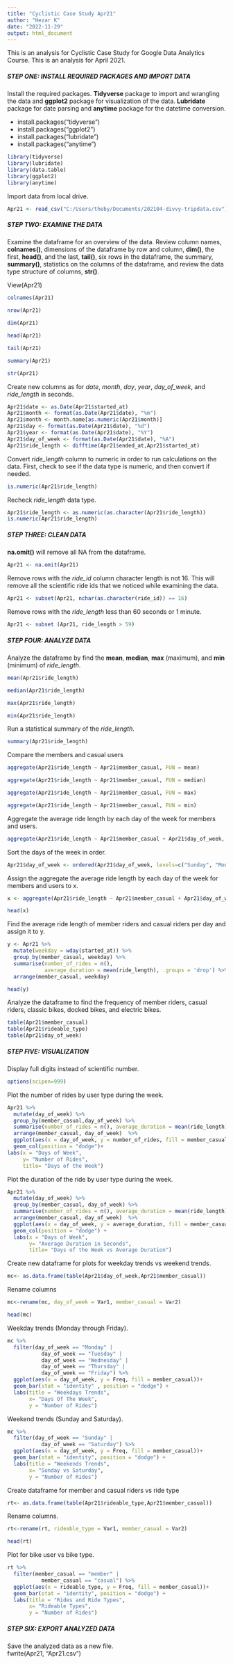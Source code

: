 ```yaml
---
title: "Cyclistic Case Study Apr21"
author: "Hezar K"
date: "2022-11-29"
output: html_document
---
```


This is an analysis for Cyclistic Case Study for Google Data Analytics Course. This is an analysis for April 2021.

##### **STEP ONE:** INSTALL REQUIRED PACKAGES AND IMPORT DATA

Install the required packages. **Tidyverse** package to import and wrangling the data and **ggplot2** package for visualization of the data. **Lubridate** package for date parsing and **anytime** package for the datetime conversion.

-   install.packages("tidyverse")
-   install.packages("ggplot2")
-   install.packages("lubridate")
-   install.packages("anytime")

```r
library(tidyverse)
library(lubridate)
library(data.table)
library(ggplot2)
library(anytime)
```

Import data from local drive.

```r
Apr21 <- read_csv("C:/Users/theby/Documents/202104-divvy-tripdata.csv")
```

##### **STEP TWO:** EXAMINE THE DATA

Examine the dataframe for an overview of the data. Review column names, **colnames()**, dimensions of the dataframe by row and column, **dim()**, the first, **head()**, and the last, **tail()**, six rows in the dataframe, the summary, **summary()**, statistics on the columns of the dataframe, and review the data type structure of columns, **str()**.  

View(Apr21) 

```r
colnames(Apr21)
```

```r
nrow(Apr21)
```

```r
dim(Apr21) 
```

```r
head(Apr21) 
```

```r
tail(Apr21)
```

```r
summary(Apr21)
```

```r
str(Apr21)
```

Create new columns as for *date*, *month*, *day*, *year*, *day_of_week*, and *ride_length* in seconds.

```r
Apr21$date <- as.Date(Apr21$started_at)
Apr21$month <- format(as.Date(Apr21$date), "%m")
Apr21$month <- month.name[as.numeric(Apr21$month)]
Apr21$day <- format(as.Date(Apr21$date), "%d")
Apr21$year <- format(as.Date(Apr21$date), "%Y")
Apr21$day_of_week <- format(as.Date(Apr21$date), "%A")
Apr21$ride_length <- difftime(Apr21$ended_at,Apr21$started_at)
```

Convert *ride_length* column to numeric in order to run calculations on the data. First, check to see if the data type is numeric, and then convert if needed.

```r
is.numeric(Apr21$ride_length)
```

Recheck *ride_length* data type.

```r
Apr21$ride_length <- as.numeric(as.character(Apr21$ride_length))
is.numeric(Apr21$ride_length)
```

##### **STEP THREE:**  CLEAN DATA

**na.omit()** will remove all NA from the dataframe. 

```r
Apr21 <- na.omit(Apr21)
```

Remove rows with the *ride_id* column character length is not 16. This will remove all the scientific ride ids that we noticed while examining the data.

```r
Apr21 <- subset(Apr21, nchar(as.character(ride_id)) == 16)
```

Remove rows with the *ride_length* less than 60 seconds or 1 minute.

```r
Apr21 <- subset (Apr21, ride_length > 59)
```

##### **STEP FOUR:**  ANALYZE DATA

Analyze the dataframe by find the **mean**, **median**, **max** (maximum), and **min** (minimum) of *ride_length*.

```r
mean(Apr21$ride_length)
```

```r
median(Apr21$ride_length)
```

```r
max(Apr21$ride_length)
```

```r
min(Apr21$ride_length)
```

Run a statistical summary of the *ride_length*.

```r
summary(Apr21$ride_length)
```

Compare the members and casual users

```r
aggregate(Apr21$ride_length ~ Apr21$member_casual, FUN = mean)
```

```r
aggregate(Apr21$ride_length ~ Apr21$member_casual, FUN = median)
```

```r
aggregate(Apr21$ride_length ~ Apr21$member_casual, FUN = max)
```

```r
aggregate(Apr21$ride_length ~ Apr21$member_casual, FUN = min)
```

Aggregate the average ride length by each day of the week for members and users.

```r
aggregate(Apr21$ride_length ~ Apr21$member_casual + Apr21$day_of_week, FUN = mean)
```

Sort the days of the week in order.

```r
Apr21$day_of_week <- ordered(Apr21$day_of_week, levels=c("Sunday", "Monday", "Tuesday", "Wednesday", "Thursday", "Friday", "Saturday"))
```

Assign the aggregate the average ride length by each day of the week for members and users to x.

```r
x <- aggregate(Apr21$ride_length ~ Apr21$member_casual + Apr21$day_of_week, FUN = mean)

head(x)
```

Find the average ride length of member riders and casual riders per day and assign it to y.

```r
y <- Apr21 %>% 
  mutate(weekday = wday(started_at)) %>%
  group_by(member_casual, weekday) %>%
  summarise(number_of_rides = n(), 
            average_duration = mean(ride_length), .groups = 'drop') %>%
  arrange(member_casual, weekday)

head(y)
```

Analyze the dataframe to find the frequency of member riders, casual riders, classic bikes, docked bikes, and electric bikes.

```r
table(Apr21$member_casual)
table(Apr21$rideable_type)
table(Apr21$day_of_week)
```

##### **STEP FIVE:**  VISUALIZATION

Display full digits instead of scientific number.

```r
options(scipen=999)
```

Plot the number of rides by user type during the week.

```r
Apr21 %>% 
  mutate(day_of_week) %>% 
  group_by(member_casual,day_of_week) %>% 
  summarise(number_of_rides = n(), average_duration = mean(ride_length), .groups = 'drop') %>% 
  arrange(member_casual, day_of_week)  %>% 
  ggplot(aes(x = day_of_week, y = number_of_rides, fill = member_casual)) +
  geom_col(position = "dodge")+
labs(x = "Days of Week",
     y= "Number of Rides", 
     title= "Days of the Week")
```

Plot the duration of the ride by user type during the week.

```r
Apr21 %>% 
  mutate(day_of_week) %>% 
  group_by(member_casual, day_of_week) %>% 
  summarise(number_of_rides = n(), average_duration = mean(ride_length), .groups = 'drop') %>% 
  arrange(member_casual, day_of_week)  %>% 
  ggplot(aes(x = day_of_week, y = average_duration, fill = member_casual)) +
  geom_col(position = "dodge") +
  labs(x = "Days of Week",
       y= "Average Duration in Seconds", 
       title= "Days of the Week vs Average Duration")
```

Create new dataframe for plots for weekday trends vs weekend trends.

```r
mc<- as.data.frame(table(Apr21$day_of_week,Apr21$member_casual))
```

Rename columns

```r
mc<-rename(mc, day_of_week = Var1, member_casual = Var2)

head(mc)
```

Weekday trends (Monday through Friday).

```r
mc %>%
  filter(day_of_week == "Monday" |
           day_of_week == "Tuesday" |
           day_of_week == "Wednesday" |
           day_of_week == "Thursday" |
           day_of_week == "Friday") %>%
  ggplot(aes(x = day_of_week, y = Freq, fill = member_casual))+
  geom_bar(stat = "identity" , position = "dodge") +
  labs(title = "Weekdays Trends",
       x= "Days Of The Week",
       y = "Number of Rides")
```

Weekend trends (Sunday and Saturday).

```r
mc %>%
  filter(day_of_week == "Sunday" |
           day_of_week == "Saturday") %>%
  ggplot(aes(x = day_of_week, y = Freq, fill = member_casual))+
  geom_bar(stat = "identity", position = "dodge") +
  labs(title = "Weekends Trends",
       x= "Sunday vs Saturday",
       y = "Number of Rides")
```

Create dataframe for member and casual riders vs ride type

```r
rt<- as.data.frame(table(Apr21$rideable_type,Apr21$member_casual))
```

Rename columns.

```r
rt<-rename(rt, rideable_type = Var1, member_casual = Var2)

head(rt)
```

Plot for bike user vs bike type.

```r
rt %>%
  filter(member_casual == "member" |
           member_casual == "casual") %>%
  ggplot(aes(x = rideable_type, y = Freq, fill = member_casual))+
  geom_bar(stat = "identity", position = "dodge") +
  labs(title = "Rides and Ride Types",
       x= "Rideable Types",
       y = "Number of Rides")
```

##### **STEP SIX:**  EXPORT ANALYZED DATA

Save the analyzed data as a new file.  
fwrite(Apr21, "Apr21.csv")
